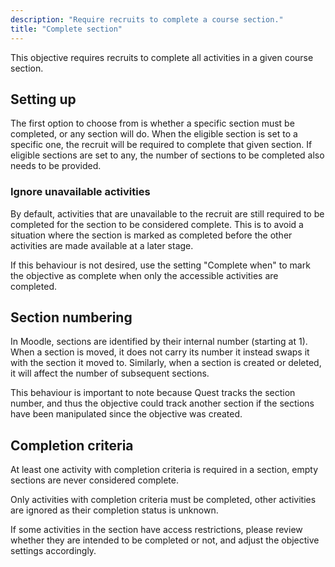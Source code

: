 ```yaml
---
description: "Require recruits to complete a course section."
title: "Complete section"
---
```


This objective requires recruits to complete all activities in a given course section.

## Setting up

The first option to choose from is whether a specific section must be completed, or any section will do. When the eligible section is set to a specific one, the recruit will be required to complete that given section. If eligible sections are set to any, the number of sections to be completed also needs to be provided.

### Ignore unavailable activities

By default, activities that are unavailable to the recruit are still required to be completed for the section to be considered complete. This is to avoid a situation where the section is marked as completed before the other activities are made available at a later stage.

If this behaviour is not desired, use the setting "Complete when" to mark the objective as complete when only the accessible activities are completed.

## Section numbering

In Moodle, sections are identified by their internal number (starting at 1). When a section is moved, it does not carry its number it instead swaps it with the section it moved to. Similarly, when a section is created or deleted, it will affect the number of subsequent sections.

This behaviour is important to note because Quest tracks the section number, and thus the objective could track another section if the sections have been manipulated since the objective was created.

## Completion criteria

At least one activity with completion criteria is required in a section, empty sections are never considered complete.

Only activities with completion criteria must be completed, other activities are ignored as their completion status is unknown.

If some activities in the section have access restrictions, please review whether they are intended to be completed or not, and adjust the objective settings accordingly.